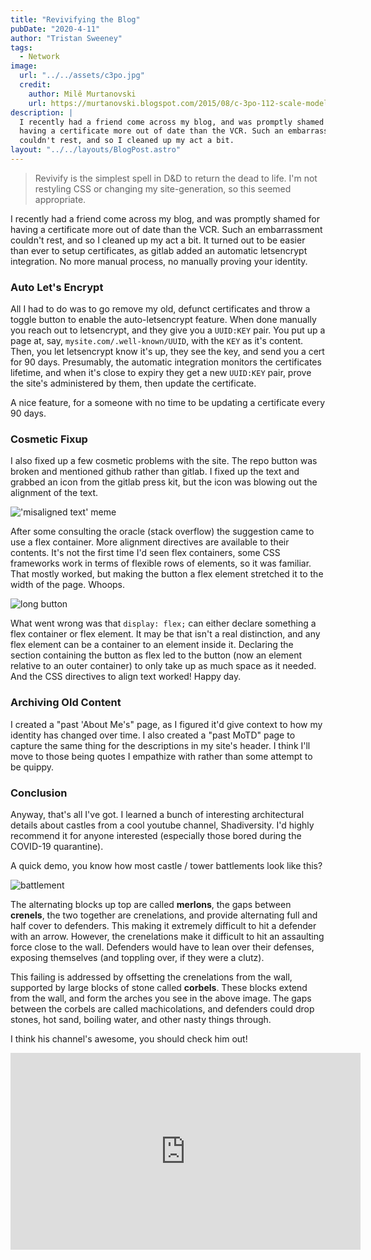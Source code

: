 ```yaml
---
title: "Revivifying the Blog"
pubDate: "2020-4-11"
author: "Tristan Sweeney"
tags:
  - Network
image:
  url: "../../assets/c3po.jpg"
  credit:
    author: Milê Murtanovski
    url: https://murtanovski.blogspot.com/2015/08/c-3po-112-scale-model.html
description: |
  I recently had a friend come across my blog, and was promptly shamed for
  having a certificate more out of date than the VCR. Such an embarrassment
  couldn't rest, and so I cleaned up my act a bit.
layout: "../../layouts/BlogPost.astro"
---
```



> Revivify is the simplest spell in D&D to return the dead to life.
> I'm not restyling CSS or changing my site-generation, so this seemed
> appropriate.

I recently had a friend come across my blog, and was promptly shamed for
having a certificate more out of date than the VCR. Such an embarrassment
couldn't rest, and so I cleaned up my act a bit. It turned out to be easier
than ever to setup certificates, as gitlab added an automatic letsencrypt
integration. No more manual process, no manually proving your identity.

### Auto Let's Encrypt

All I had to do was to go remove my old, defunct certificates and throw a
toggle button to enable the auto-letsencrypt feature. When done manually you
reach out to letsencrypt, and they give you a `UUID:KEY` pair. You put up a
page at, say, `mysite.com/.well-known/UUID`, with the `KEY` as it's content.
Then, you let letsencrypt know it's up, they see the key, and send you a cert
for 90 days. Presumably, the automatic integration monitors the certificates
lifetime, and when it's close to expiry they get a new `UUID:KEY` pair, prove
the site's administered by them, then update the certificate.

A nice feature, for a someone with no time to be updating a certificate every
90 days.

### Cosmetic Fixup

I also fixed up a few cosmetic problems with the site. The repo button was
broken and mentioned github rather than gitlab. I fixed up the text and
grabbed an icon from the gitlab press kit, but the icon was blowing out the
alignment of the text.

<Image src={misaligned} alt="'misaligned text' meme" height={100} />

<div class="flex-justify-end flex">
  <ImageCredit author="Tristan Sweeney" url="" />
</div>

After some consulting the oracle (stack overflow) the suggestion came to use
a flex container. More alignment directives are available to their contents.
It's not the first time I'd seen flex containers, some CSS frameworks
work in terms of flexible rows of elements, so it was familiar. That mostly
worked, but making the button a flex element stretched it to the width of the
page. Whoops.

<Image src={longbutton} alt="long button" height={100} />

<div class="flex-justify-end flex">
  <ImageCredit author="Tristan Sweeney" url="" />
</div>

What went wrong was that `display: flex;` can either declare something a flex
container or flex element. It may be that isn't a real distinction, and any
flex element can be a container to an element inside it. Declaring the section
containing the button as flex led to the button (now an element relative to
an outer container) to only take up as much space as it needed. And the CSS
directives to align text worked! Happy day.

### Archiving Old Content

I created a "past 'About Me's" page, as I figured it'd give context to how my
identity has changed over time. I also created a "past MoTD" page to capture
the same thing for the descriptions in my site's header. I think I'll move to
those being quotes I empathize with rather than some attempt to be quippy.

### Conclusion

Anyway, that's all I've got. I learned a bunch of interesting architectural
details about castles from a cool youtube channel, Shadiversity. I'd highly
recommend it for anyone interested (especially those bored during the
COVID-19 quarantine).

A quick demo, you know how most castle / tower battlements look like this?

<Image src={battlement} alt="battlement" height={300} />

<div class="flex-justify-end flex">
  <ImageCredit author="Tristan Sweeney" url="" />
</div>

The alternating blocks up top are called **merlons**, the gaps between
**crenels**, the two together are crenelations, and provide alternating full and
half cover to defenders. This making it extremely difficult to hit a defender
with an arrow. However, the crenelations make it difficult to hit an assaulting
force close to the wall. Defenders would have to lean over their defenses,
exposing themselves (and toppling over, if they were a clutz).

This failing is addressed by offsetting the crenelations from the wall,
supported by large blocks of stone called **corbels**. These blocks extend from
the wall, and form the arches you see in the above image. The gaps between the
corbels are called machicolations, and defenders could drop stones, hot sand,
boiling water, and other nasty things through.

I think his channel's awesome, you should check him out!

<iframe
  width="560"
  height="315"
  src="https://www.youtube.com/embed/videoseries?list=PLWklwxMTl4syenM-NN3NXjNW6DyT6bDMG"
  frameborder="0"
  allow="accelerometer; autoplay; encrypted-media; gyroscope; picture-in-picture"
  allowfullscreen
  style="display: block; margin: 0 auto;"
></iframe>
